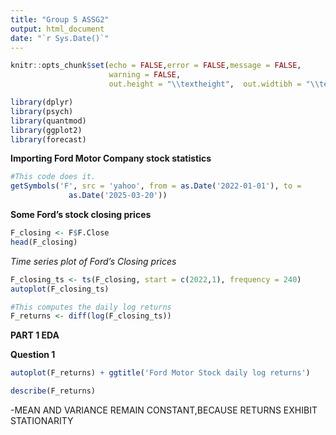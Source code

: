 ```yaml
---
title: "Group 5 ASSG2"
output: html_document
date: "`r Sys.Date()`"
---
```


```r
knitr::opts_chunk$set(echo = FALSE,error = FALSE,message = FALSE,
                      warning = FALSE,
                      out.height = "\\textheight",  out.widtibh = "\\textwidth")
```

```r
library(dplyr)
library(psych)
library(quantmod)
library(ggplot2)
library(forecast)
```

**Importing Ford Motor Company stock statistics**

```r
#This code does it.
getSymbols('F', src = 'yahoo', from = as.Date('2022-01-01'), to = 
             as.Date('2025-03-20'))
```
**Some Ford's stock closing prices**

```r
F_closing <- F$F.Close
head(F_closing)
```

*Time series plot of Ford's Closing prices*

```r
F_closing_ts <- ts(F_closing, start = c(2022,1), frequency = 240)
autoplot(F_closing_ts)
```


```r
#This computes the daily log returns
F_returns <- diff(log(F_closing_ts))
```

**PART 1 EDA**

**Question 1**

```r
autoplot(F_returns) + ggtitle('Ford Motor Stock daily log returns')
```

```r
describe(F_returns)
```

-MEAN AND VARIANCE REMAIN CONSTANT,BECAUSE RETURNS EXHIBIT STATIONARITY
